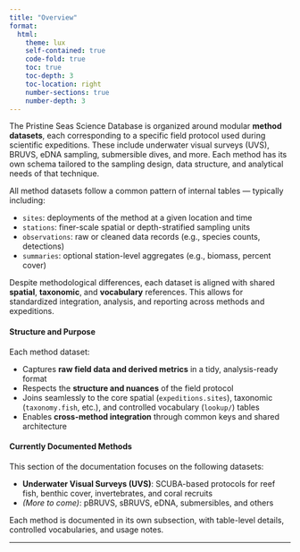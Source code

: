 ```yaml
---
title: "Overview"
format: 
  html:
    theme: lux
    self-contained: true
    code-fold: true
    toc: true 
    toc-depth: 3
    toc-location: right
    number-sections: true
    number-depth: 3
---
```


The Pristine Seas Science Database is organized around modular **method datasets**, each corresponding to a specific field protocol used during scientific expeditions. These include underwater visual surveys (UVS), BRUVS, eDNA sampling, submersible dives, and more. Each method has its own schema tailored to the sampling design, data structure, and analytical needs of that technique.

All method datasets follow a common pattern of internal tables — typically including:

- `sites`: deployments of the method at a given location and time  
- `stations`: finer-scale spatial or depth-stratified sampling units  
- `observations`: raw or cleaned data records (e.g., species counts, detections)  
- `summaries`: optional station-level aggregates (e.g., biomass, percent cover)

Despite methodological differences, each dataset is aligned with shared **spatial**, **taxonomic**, and **vocabulary** references. This allows for standardized integration, analysis, and reporting across methods and expeditions.

#### Structure and Purpose

Each method dataset:

- Captures **raw field data and derived metrics** in a tidy, analysis-ready format  
- Respects the **structure and nuances** of the field protocol  
- Joins seamlessly to the core spatial (`expeditions.sites`), taxonomic (`taxonomy.fish`, etc.), and controlled vocabulary (`lookup/`) tables  
- Enables **cross-method integration** through common keys and shared architecture

#### Currently Documented Methods

This section of the documentation focuses on the following datasets:

- **Underwater Visual Surveys (UVS)**: SCUBA-based protocols for reef fish, benthic cover, invertebrates, and coral recruits
- *(More to come)*: pBRUVS, sBRUVS, eDNA, submersibles, and others

Each method is documented in its own subsection, with table-level details, controlled vocabularies, and usage notes.

---